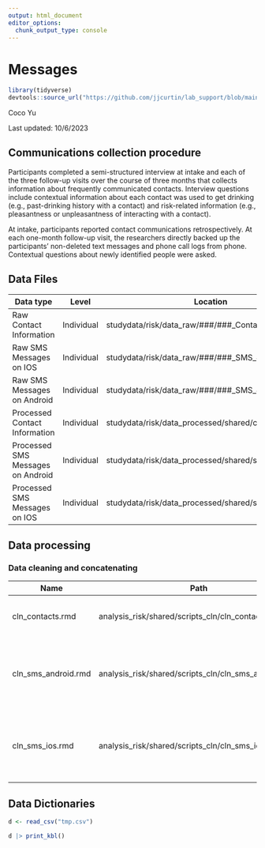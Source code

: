 ```yaml
---
output: html_document
editor_options: 
  chunk_output_type: console
---
```

# Messages {.unnumbered}

```r
library(tidyverse)
devtools::source_url("https://github.com/jjcurtin/lab_support/blob/main/print_kbl.R?raw=true")
```

Coco Yu

Last updated: 10/6/2023

## Communications collection procedure

Participants completed a semi-structured interview at intake and each of the three follow-up visits over the course of three months that collects information about frequently communicated contacts. Interview questions include contextual information about each contact was used to get drinking (e.g., past-drinking history with a contact) and risk-related information (e.g., pleasantness or unpleasantness of interacting with a contact).

At intake, participants reported contact communications retrospectively. At each one-month follow-up visit, the researchers directly backed up the participants' non-deleted text messages and phone call logs from phone. Contextual questions about newly identified people were asked.

## Data Files

| Data type                         | Level      | Location                                             |
|---------------------|------------------|---------------------------------|
| Raw Contact Information           | Individual | studydata/risk/data_raw/###/###\_Contacts.xlsx       |
| Raw SMS Messages on IOS           | Individual | studydata/risk/data_raw/###/###\_SMS\_#.sql          |
| Raw SMS Messages on Android       | Individual | studydata/risk/data_raw/###/###\_SMS\_#.xml          |
| Processed Contact Information     | Individual | studydata/risk/data_processed/shared/contacts.csv    |
| Processed SMS Messages on Android | Individual | studydata/risk/data_processed/shared/sms_android.csv |
| Processed SMS Messages on IOS     | Individual | studydata/risk/data_processed/shared/sms_ios.csv     |

## Data processing

### Data cleaning and concatenating

| Name                | Path                                                 | Function                                                      | Input                                          | Output          |
|---------------|---------------|---------------|---------------|---------------|
| cln_contacts.rmd    | analysis_risk/shared/scripts_cln/cln_contacts.rmd    | cleans up contact information for EDA                         | individual contact files (###\_Contacts.xlsx)  | contacts.csv    |
| cln_sms_android.rmd | analysis_risk/shared/scripts_cln/cln_sms_android.rmd | cleans up text messages information on android device for EDA | up to three text message for each participant  | ###\_SMS\_#.xml |
| cln_sms_ios.rmd     | analysis_risk/shared/scripts_cln/cln_sms_ios.rmd     | cleans up text messages information on ios device for EDA     | up to three text messages for each participant | ###\_SMS\_#.sql |


## Data Dictionaries

```r
d <- read_csv("tmp.csv")

d |> print_kbl()
```

